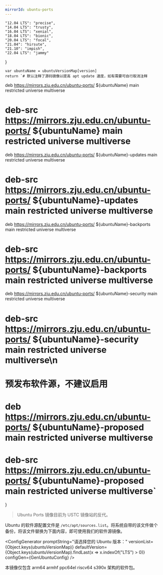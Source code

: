 ```yaml
---
mirrorId: ubuntu-ports
---
```



    "12.04 LTS": "precise",
    "14.04 LTS": "trusty",
    "16.04 LTS": "xenial",
    "18.04 LTS": "bionic",
    "20.04 LTS": "focal",
    "21.04": "hirsute",
    "21.10": "impish",
    "22.04 LTS": "jammy"
}

    var ubuntuName = ubuntuVersionMap[version]
    return `# 默认注释了源码镜像以提高 apt update 速度，如有需要可自行取消注释
deb https://mirrors.zju.edu.cn/ubuntu-ports/ ${ubuntuName} main restricted universe multiverse
# deb-src https://mirrors.zju.edu.cn/ubuntu-ports/ ${ubuntuName} main restricted universe multiverse
deb https://mirrors.zju.edu.cn/ubuntu-ports/ ${ubuntuName}-updates main restricted universe multiverse
# deb-src https://mirrors.zju.edu.cn/ubuntu-ports/ ${ubuntuName}-updates main restricted universe multiverse
deb https://mirrors.zju.edu.cn/ubuntu-ports/ ${ubuntuName}-backports main restricted universe multiverse
# deb-src https://mirrors.zju.edu.cn/ubuntu-ports/ ${ubuntuName}-backports main restricted universe multiverse
deb https://mirrors.zju.edu.cn/ubuntu-ports/ ${ubuntuName}-security main restricted universe multiverse
# deb-src https://mirrors.zju.edu.cn/ubuntu-ports/ ${ubuntuName}-security main restricted universe multiverse\n
# 预发布软件源，不建议启用
# deb https://mirrors.zju.edu.cn/ubuntu-ports/ ${ubuntuName}-proposed main restricted universe multiverse
# deb-src https://mirrors.zju.edu.cn/ubuntu-ports/ ${ubuntuName}-proposed main restricted universe multiverse`
}


> Ubuntu Ports 镜像目前为 USTC 镜像站的反代。

Ubuntu 的软件源配置文件是 `/etc/apt/sources.list`。将系统自带的该文件做个备份，将该文件替换为下面内容，即可使用我们的软件源镜像。

<ConfigGenerator promptString="请选择您的 Ubuntu 版本：" versionList={Object.keys(ubuntuVersionMap)} defaultVersion={Object.keys(ubuntuVersionMap).findLast(x => x.indexOf("LTS") > 0)} configGen={GenUbuntuConfig} />

本镜像仅包含 arm64 armhf ppc64el riscv64 s390x 架构的软件包。
